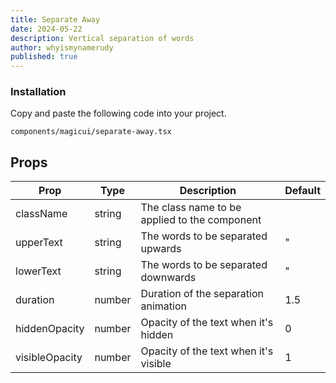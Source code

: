 ```yaml
---
title: Separate Away
date: 2024-05-22
description: Vertical separation of words
author: whyismynamerudy
published: true
---
```


<ComponentPreview name="separate-away-demo" />

<Steps>

### Installation

Copy and paste the following code into your project.

```text
components/magicui/separate-away.tsx
```

<ComponentSource name="separate-away" />

</Steps>

## Props

| Prop           | Type            | Description                                        | Default |
| -------------- | --------------- | -------------------------------------------------- | ------- |
| className      | string          | The class name to be applied to the component      |         |
| upperText      | string          | The words to be separated upwards                  | "       |
| lowerText      | string          | The words to be separated downwards                | "       |
| duration       | number          | Duration of the separation animation               | 1.5     |
| hiddenOpacity  | number          | Opacity of the text when it's hidden               | 0       |
| visibleOpacity | number          | Opacity of the text when it's visible              | 1       |
